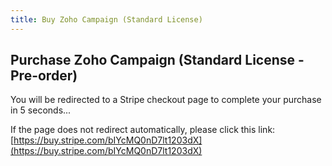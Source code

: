 ```yaml
---
title: Buy Zoho Campaign (Standard License)
---
```



<Head>
  <meta httpEquiv="refresh" content="5; url='https://buy.stripe.com/bIYcMQ0nD7lt1203dX'" />
</Head>

## Purchase Zoho Campaign (Standard License - Pre-order)

You will be redirected to a Stripe checkout page to complete your purchase in 5 seconds...

If the page does not redirect automatically, please click this link: [https://buy.stripe.com/bIYcMQ0nD7lt1203dX](https://buy.stripe.com/bIYcMQ0nD7lt1203dX)
